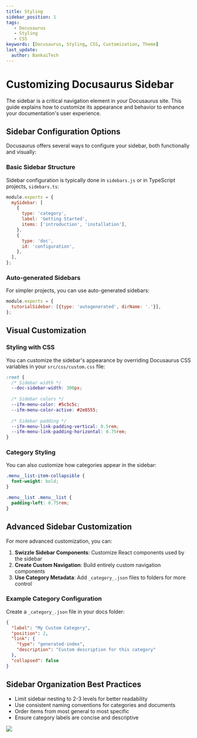 ---
title: Styling
sidebar_position: 1
tags:
   - Docusaurus
   - Styling
   - CSS
keywords: [Docusaurus, Styling, CSS, Customization, Theme]
last_update:
  author: BankaiTech
---

# **Customizing Docusaurus Sidebar**

The sidebar is a critical navigation element in your Docusaurus site. This guide explains how to customize its appearance and behavior to enhance your documentation's user experience.

## **Sidebar Configuration Options**

Docusaurus offers several ways to configure your sidebar, both functionally and visually:

### **Basic Sidebar Structure**

Sidebar configuration is typically done in `sidebars.js` or in TypeScript projects, `sidebars.ts`:

```js
module.exports = {
  mySidebar: [
    {
      type: 'category',
      label: 'Getting Started',
      items: ['introduction', 'installation'],
    },
    {
      type: 'doc',
      id: 'configuration',
    },
  ],
};
```

### **Auto-generated Sidebars**

For simpler projects, you can use auto-generated sidebars:

```js
module.exports = {
  tutorialSidebar: [{type: 'autogenerated', dirName: '.'}],
};
```

## **Visual Customization**

### **Styling with CSS**

You can customize the sidebar's appearance by overriding Docusaurus CSS variables in your `src/css/custom.css` file:

```css
:root {
  /* Sidebar width */
  --doc-sidebar-width: 300px;
  
  /* Sidebar colors */
  --ifm-menu-color: #5c5c5c;
  --ifm-menu-color-active: #2e8555;
  
  /* Sidebar padding */
  --ifm-menu-link-padding-vertical: 0.5rem;
  --ifm-menu-link-padding-horizontal: 0.75rem;
}
```

### **Category Styling**

You can also customize how categories appear in the sidebar:

```css
.menu__list-item-collapsible {
  font-weight: bold;
}

.menu__list .menu__list {
  padding-left: 0.75rem;
}
```

## **Advanced Sidebar Customization**

For more advanced customization, you can:

1. **Swizzle Sidebar Components**: Customize React components used by the sidebar
2. **Create Custom Navigation**: Build entirely custom navigation components
3. **Use Category Metadata**: Add `_category_.json` files to folders for more control

### **Example Category Configuration**

Create a `_category_.json` file in your docs folder:

```json
{
  "label": "My Custom Category",
  "position": 2,
  "link": {
    "type": "generated-index",
    "description": "Custom description for this category"
  },
  "collapsed": false
}
```

## **Sidebar Organization Best Practices**

- Limit sidebar nesting to 2-3 levels for better readability
- Use consistent naming conventions for categories and documents
- Order items from most general to most specific
- Ensure category labels are concise and descriptive

<a href="https://www.buymeacoffee.com/BankaiTech"><img src="https://img.buymeacoffee.com/button-api/?text=Buy me a beer&emoji=🍺&slug=BankaiTech&button_colour=FFDD00&font_colour=000000&font_family=Cookie&outline_colour=000000&coffee_colour=ffffff" /></a>
